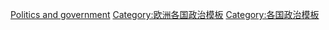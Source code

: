 <!---
For consistency, the name of this and similar categories use country/continent/regional names rather than adjectives or adjectivals, as some of these adjectives and adjectivals are less than straightforward (see {{tsl|en|List of adjectival forms of place names||List of adjectival forms of place names}}).
-->{{Template category
|topic = [[丹麦|丹麦]][[丹麥政治|政治]]和{{tsl|en|Government of Denmark|丹麦政府|政府}}
}}

[[Category:丹麦模板|Politics and government]]
[[Category:欧洲各国政治模板|Category:欧洲各国政治模板]]
[[Category:各国政治模板|Category:各国政治模板]]